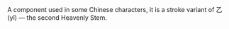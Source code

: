 A component used in some Chinese characters, it is a stroke variant of 乙 (yǐ) — the second Heavenly Stem.
